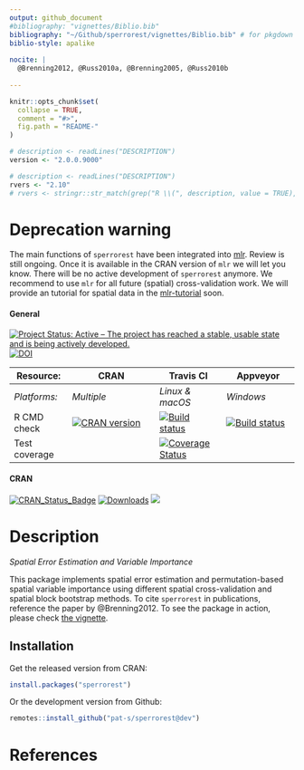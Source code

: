 ```yaml
---
output: github_document
#bibliography: "vignettes/Biblio.bib"
bibliography: "~/Github/sperrorest/vignettes/Biblio.bib" # for pkgdown use
biblio-style: apalike
    
nocite: | 
  @Brenning2012, @Russ2010a, @Brenning2005, @Russ2010b
  
---
```

```r
knitr::opts_chunk$set(
  collapse = TRUE,
  comment = "#>",
  fig.path = "README-"
)
```

<!-- README.md is generated from README.Rmd. Please edit that file -->

```r
# description <- readLines("DESCRIPTION")
version <- "2.0.0.9000"
```

```r
# description <- readLines("DESCRIPTION")
rvers <- "2.10"
# rvers <- stringr::str_match(grep("R \\(", description, value = TRUE), "[0-9]{1,4}\\.[0-9]{1,4}\\.[0-9]{1,4}")[1,1]
```

# Deprecation warning

The main functions of `sperrorest` have been integrated into [mlr](https://github.com/mlr-org/mlr). 
Review is still ongoing. 
Once it is available in the CRAN version of `mlr` we will let you know.
There will be no active development of `sperrorest` anymore. 
We recommend to use `mlr` for all future (spatial) cross-validation work. 
We will provide an tutorial for spatial data in the [mlr-tutorial](http://mlr-org.github.io/mlr-tutorial/devel/html/) soon. 

#### General
[![Project Status: Active – The project has reached a stable, usable state and is being actively developed.](http://www.repostatus.org/badges/latest/inactive.svg)](http://www.repostatus.org/#inactive)
[![DOI](https://zenodo.org/badge/69967610.svg)](https://zenodo.org/badge/latestdoi/69967610)


| Resource:     | CRAN                | Travis CI       | Appveyor         |
| ------------- | ------------------- | --------------- | ---------------- |
| _Platforms:_  | _Multiple_          | _Linux & macOS_ | _Windows_        |
| R CMD check   | <a href="https://cran.r-project.org/web/checks/check_results_sperrorest.html"><img border="0" src="http://www.r-pkg.org/badges/version/sperrorest" alt="CRAN version"></a> | <a href="https://travis-ci.org/pat-s/sperrorest"><img src="https://travis-ci.org/pat-s/sperrorest.svg?branch=dev" alt="Build status"></a>   | <a href="https://ci.appveyor.com/project/pat-s/sperrorest"><img src="https://ci.appveyor.com/api/projects/status/n4679ihnaixx86xv/branch/dev?svg=true" alt="Build status"></a> |
| Test coverage |                     | <a href="https://codecov.io/gh/pat-s/sperrorest"><img src="https://codecov.io/gh/pat-s/sperrorest/branch/dev/graph/badge.svg" alt="Coverage Status"/></a>     |                  |


#### CRAN
[![CRAN_Status_Badge](http://www.r-pkg.org/badges/version/sperrorest)](https://cran.r-project.org/package=sperrorest)
[![Downloads](https://cranlogs.r-pkg.org/badges/sperrorest?color=brightgreen)](https://www.r-pkg.org/pkg/sperrorest)
![](https://cranlogs.r-pkg.org/badges/grand-total/sperrorest)

# Description

*Spatial Error Estimation and Variable Importance*

This package implements spatial error estimation and permutation-based
spatial variable importance using different spatial cross-validation
and spatial block bootstrap methods. 
To cite `sperrorest` in publications,
reference the paper by @Brenning2012. 
To see the package in action, please check [the vignette](https://pat-s.github.io/sperrorest/articles/sperrorest-vignette.html).

## Installation

Get the released version from CRAN:
```r
install.packages("sperrorest")
```

Or the development version from Github:

```r
remotes::install_github("pat-s/sperrorest@dev")
```

# References




